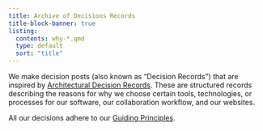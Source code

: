 ```yaml
---
title: Archive of Decisions Records
title-block-banner: true
listing:
  contents: why-*.qmd
  type: default
  sort: "title"
---
```


We make decision posts (also known as "Decision Records") that are inspired by [Architectural Decision Records](https://adr.github.io/). These are structured records describing the reasons for why we choose certain tools, technologies, or processes for our software, our collaboration workflow, and our websites.

All our decisions adhere to our [Guiding Principles](https://seedcase-project.org/about/#guiding-principles).

